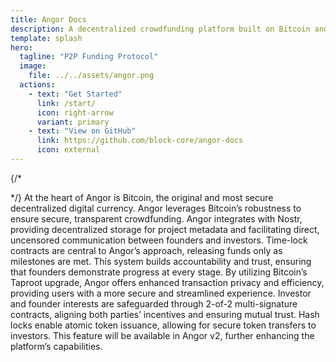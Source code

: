 ```yaml
---
title: Angor Docs
description: A decentralized crowdfunding platform built on Bitcoin and Nostr
template: splash
hero:
  tagline: "P2P Funding Protocol"
  image:
    file: ../../assets/angor.png
  actions:
    - text: "Get Started"
      link: /start/
      icon: right-arrow
      variant: primary
    - text: "View on GitHub"
      link: https://github.com/block-core/angor-docs
      icon: external
---
```



<div class="hero-bg">
  <div class="bg-logo"></div>
  <div class="bg-grad"></div>
  <div class="bg-grad-red"></div>
</div>

{/* <div class="lp-cta-card">
  <Card title="Angor" icon="rocket">
    <Cta />
  </Card>
</div> */}

<CardGrid>
  <Card title="Harnessing Bitcoin's Power" icon="rocket">
    At the heart of Angor is Bitcoin, the original and most secure decentralized digital currency. Angor leverages Bitcoin’s robustness to ensure secure, transparent crowdfunding.
  </Card>
  <Card title="Seamless Nostr Integration" icon="rocket">
    Angor integrates with Nostr, providing decentralized storage for project metadata and facilitating direct, uncensored communication between founders and investors.
  </Card>
  <Card title="Innovative Time-Lock Contracts" icon="rocket">
    Time-lock contracts are central to Angor’s approach, releasing funds only as milestones are met. This system builds accountability and trust, ensuring that founders demonstrate progress at every stage.
  </Card>
  <Card title="Taproot-Enhanced Security" icon="rocket">
    By utilizing Bitcoin’s Taproot upgrade, Angor offers enhanced transaction privacy and efficiency, providing users with a more secure and streamlined experience.
  </Card>
  <Card title="Dual-Key Multi-Signature Security" icon="rocket">
    Investor and founder interests are safeguarded through 2-of-2 multi-signature contracts, aligning both parties’ incentives and ensuring mutual trust.
  </Card>
  <Card title="Future-Proof with Hash Locks" icon="rocket">
    Hash locks enable atomic token issuance, allowing for secure token transfers to investors. This feature will be available in Angor v2, further enhancing the platform’s capabilities.
  </Card>
</CardGrid>
